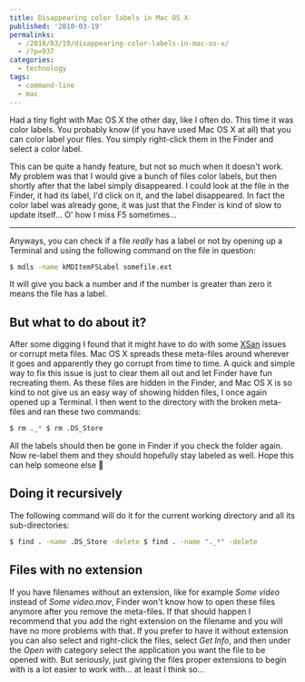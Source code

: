 ---
title: Disappearing color labels in Mac OS X
published: '2010-03-19'
permalinks:
  - /2010/03/19/disappearing-color-labels-in-mac-os-x/
  - /?p=937
categories:
  - technology
tags:
  - command-line
  - mac
---

Had a tiny fight with Mac OS X the other day, like I often do. This time it was color labels. You probably know (if you have used Mac OS X at all) that you can color label your files. You simply right-click them in the Finder and select a color label.

This can be quite a handy feature, but not so much when it doesn't work. My problem was that I would give a bunch of files color labels, but then shortly after that the label simply disappeared. I could look at the file in the Finder, it had its label, I'd click on it, and the label disappeared. In fact the color label was already gone, it was just that the Finder is kind of slow to update itself... O' how I miss F5 sometimes...

<hr className="fix" />

Anyways, you can check if a file _really_ has a label or not by opening up a Terminal and using the following command on the file in question:

```bash
$ mdls -name kMDItemFSLabel somefile.ext
```

It will give you back a number and if the number is greater than zero it means the file has a label.

## But what to do about it?

After some digging I found that it might have to do with some <a href="http://en.wikipedia.org/wiki/Xsan">XSan</a> issues or corrupt meta files. Mac OS X spreads these meta-files around wherever it goes and apparently they go corrupt from time to time. A quick and simple way to fix this issue is just to clear them all out and let Finder have fun recreating them. As these files are hidden in the Finder, and Mac OS X is so kind to not give us an easy way of showing hidden files, I once again opened up a Terminal. I then went to the directory with the broken meta-files and ran these two commands:

```bash
$ rm ._* $ rm .DS_Store
```

All the labels should then be gone in Finder if you check the folder again. Now re-label them and they should hopefully stay labeled as well. Hope this can help someone else 🙂

## Doing it recursively

The following command will do it for the current working directory and all its sub-directories:

```bash
$ find . -name .DS_Store -delete $ find . -name "._*" -delete
```

## Files with no extension

If you have filenames without an extension, like for example <var>Some video</var> instead of <var>Some video.mov</var>, Finder won't know how to open these files anymore after you remove the meta-files. If that should happen I recommend that you add the right extension on the filename and you will have no more problems with that. If you prefer to have it without extension you can also select and right-click the files, select <var>Get Info</var>, and then under the <var>Open with</var> category select the application you want the file to be opened with. But seriously, just giving the files proper extensions to begin with is a lot easier to work with... at least I think so...
